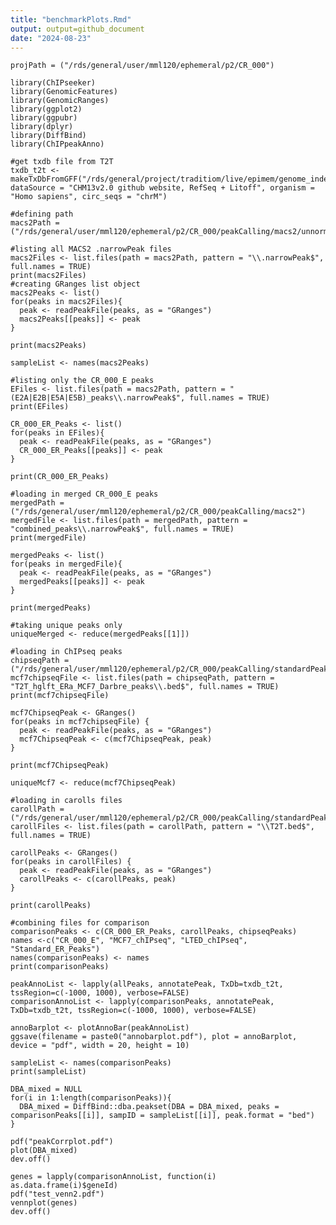 ```yaml
---
title: "benchmarkPlots.Rmd"
output: output=github_document
date: "2024-08-23"
---
```


```setting
projPath = ("/rds/general/user/mml120/ephemeral/p2/CR_000")
```

```Packages
library(ChIPseeker)
library(GenomicFeatures)
library(GenomicRanges)
library(ggplot2)
library(ggpubr)
library(dplyr)
library(DiffBind)
library(ChIPpeakAnno)
```

```T2T
#get txdb file from T2T
txdb_t2t <- makeTxDbFromGFF("/rds/general/project/traditiom/live/epimem/genome_indexes/chm13v2.0/chm13v2.0_RefSeq_Liftoff_v4.gff3", dataSource = "CHM13v2.0 github website, RefSeq + Litoff", organism = "Homo sapiens", circ_seqs = "chrM")
```

```Loading
#defining path
macs2Path = ("/rds/general/user/mml120/ephemeral/p2/CR_000/peakCalling/macs2/unnorm_Ig")

#listing all MACS2 .narrowPeak files
macs2Files <- list.files(path = macs2Path, pattern = "\\.narrowPeak$", full.names = TRUE)
print(macs2Files)
#creating GRanges list object
macs2Peaks <- list()
for(peaks in macs2Files){
  peak <- readPeakFile(peaks, as = "GRanges")
  macs2Peaks[[peaks]] <- peak
}

print(macs2Peaks)

sampleList <- names(macs2Peaks)

#listing only the CR_000_E peaks
EFiles <- list.files(path = macs2Path, pattern = "(E2A|E2B|E5A|E5B)_peaks\\.narrowPeak$", full.names = TRUE)
print(EFiles)

CR_000_ER_Peaks <- list()
for(peaks in EFiles){
  peak <- readPeakFile(peaks, as = "GRanges")
  CR_000_ER_Peaks[[peaks]] <- peak
}

print(CR_000_ER_Peaks)

#loading in merged CR_000_E peaks
mergedPath = ("/rds/general/user/mml120/ephemeral/p2/CR_000/peakCalling/macs2")
mergedFile <- list.files(path = mergedPath, pattern = "combined_peaks\\.narrowPeak$", full.names = TRUE)
print(mergedFile)

mergedPeaks <- list()
for(peaks in mergedFile){
  peak <- readPeakFile(peaks, as = "GRanges")
  mergedPeaks[[peaks]] <- peak
}

print(mergedPeaks)

#taking unique peaks only
uniqueMerged <- reduce(mergedPeaks[[1]])

#loading in ChIPseq peaks
chipseqPath = ("/rds/general/user/mml120/ephemeral/p2/CR_000/peakCalling/standardPeaks/luca_chipseq")
mcf7chipseqFile <- list.files(path = chipseqPath, pattern = "T2T_hglft_ERa_MCF7_Darbre_peaks\\.bed$", full.names = TRUE)
print(mcf7chipseqFile)

mcf7ChipseqPeak <- GRanges()
for(peaks in mcf7chipseqFile) {
  peak <- readPeakFile(peaks, as = "GRanges")
  mcf7ChipseqPeak <- c(mcf7ChipseqPeak, peak)
}

print(mcf7ChipseqPeak)

uniqueMcf7 <- reduce(mcf7ChipseqPeak)

#loading in carolls files
carollPath = ("/rds/general/user/mml120/ephemeral/p2/CR_000/peakCalling/standardPeaks")
carollFiles <- list.files(path = carollPath, pattern = "\\T2T.bed$", full.names = TRUE)

carollPeaks <- GRanges()
for(peaks in carollFiles) {
  peak <- readPeakFile(peaks, as = "GRanges")
  carollPeaks <- c(carollPeaks, peak)
}

print(carollPeaks)

#combining files for comparison
comparisonPeaks <- c(CR_000_ER_Peaks, carollPeaks, chipseqPeaks)
names <-c("CR_000_E", "MCF7_chIPseq", "LTED_chIPseq", "Standard_ER_Peaks")
names(comparisonPeaks) <- names
print(comparisonPeaks)
```

```annotating
peakAnnoList <- lapply(allPeaks, annotatePeak, TxDb=txdb_t2t, tssRegion=c(-1000, 1000), verbose=FALSE)
comparisonAnnoList <- lapply(comparisonPeaks, annotatePeak, TxDb=txdb_t2t, tssRegion=c(-1000, 1000), verbose=FALSE)
```

```feature
annoBarplot <- plotAnnoBar(peakAnnoList)
ggsave(filename = paste0("annobarplot.pdf"), plot = annoBarplot, device = "pdf", width = 20, height = 10)
```

```creating
sampleList <- names(comparisonPeaks)
print(sampleList)

DBA_mixed = NULL
for(i in 1:length(comparisonPeaks)){
  DBA_mixed = DiffBind::dba.peakset(DBA = DBA_mixed, peaks = comparisonPeaks[[i]], sampID = sampleList[[i]], peak.format = "bed")
}
```

```correlation
pdf("peakCorrplot.pdf")
plot(DBA_mixed)
dev.off()
```

```venn

genes = lapply(comparisonAnnoList, function(i) as.data.frame(i)$geneId)
pdf("test_venn2.pdf")
vennplot(genes)
dev.off()
```
